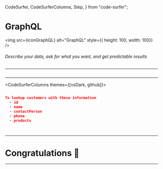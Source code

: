   CodeSurfer,
  CodeSurferColumns,
  Step,
} from "code-surfer";



# GraphQL

<img src={iconGraphQL} alt="GraphQL" style={{ height: 100, width: 100}} />

###### Describe your data, ask for what you want, and get predictable results

---

<CodeSurfer>

```graphql title="Step 1: Describe your data" subtitle="Define your schema" file="./sample-1/schema.graphql"
```

</CodeSurfer>

---

<CodeSurferColumns themes={[vsDark, github]}>

<Step>

```graphql title="Step 2: Ask for what you want" subtitle="Payload" file="./sample-1/query.graphql"
```

```json
To lookup customers with these information
  - id
  - name
  - contactPerson
  - phone
  - products
```

</Step>

<Step>

```graphql title="Step 2: Ask for what you want" subtitle="Payload" file="./sample-1/query.graphql"
```

```json title="Step 3: Get predictable results" subtitle="Response" file="./sample-1/response.json"
```

</Step>

</CodeSurferColumns>

---

# Congratulations 🎉

---

<CodeSurfer>

```graphql title="Describe your data" subtitle="Define your schema" file="./sample-2/schema.graphql"
```
```diff 3:6
```
```diff 12[1:4]
```
```diff 12[5:13],13[5:14]
```
```diff 13[30:41]
```
```diff 16[5:20],17[5:6],18[5:8],19[5:17],20[5:9],21[5:12]
```

</CodeSurfer>

